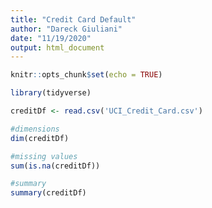 ```yaml
---
title: "Credit Card Default"
author: "Dareck Giuliani"
date: "11/19/2020"
output: html_document
---
```


```r
knitr::opts_chunk$set(echo = TRUE)

library(tidyverse)
```

```r

creditDf <- read.csv('UCI_Credit_Card.csv')

```

```r

#dimensions
dim(creditDf)

#missing values
sum(is.na(creditDf))

#summary
summary(creditDf)
```

